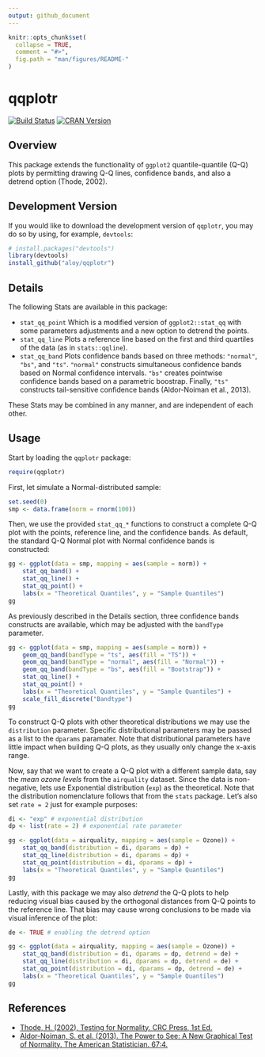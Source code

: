 ```yaml
---
output: github_document
---
```


<!-- README.md is generated from README.Rmd. Please edit that file -->

```r
knitr::opts_chunk$set(
  collapse = TRUE,
  comment = "#>",
  fig.path = "man/figures/README-"
)
```

# qqplotr

[![Build Status](https://travis-ci.org/aloy/qqplotr.svg?branch=master)](https://travis-ci.org/aloy/qqplotr)
[![CRAN Version](https://www.r-pkg.org/badges/version/qqplotr)](https://cran.r-project.org/package=qqplotr)

## Overview

This package extends the functionality of `ggplot2` quantile-quantile (Q-Q) 
plots by permitting drawing Q-Q lines, confidence bands, and also a detrend 
option (Thode, 2002).

## Development Version

If you would like to download the development version of `qqplotr`, you may do
so by using, for example, `devtools`:

``` r
# install.packages("devtools")
library(devtools)
install_github("aloy/qqplotr")
```

## Details

The following Stats are available in this package:

* `stat_qq_point` Which is a modified version of `ggplot2::stat_qq` 
with some parameters adjustments and a new option to detrend the points.
* `stat_qq_line` Plots a reference line based on the first and third quartiles
of the data (as in `stats::qqline`).
* `stat_qq_band` Plots confidence bands based on three methods: `"normal"`, 
`"bs"`, and `"ts"`. `"normal"` constructs simultaneous confidence bands based on
Normal confidence intervals. `"bs"` creates pointwise confidence bands based on
a parametric boostrap. Finally, `"ts"` constructs tail-sensitive confidence
bands (Aldor-Noiman et al., 2013).

These Stats may be combined in any manner, and are independent of each other.

## Usage

Start by loading the `qqplotr` package:

```r
require(qqplotr)
```

First, let simulate a Normal-distributed sample:

```r
set.seed(0)
smp <- data.frame(norm = rnorm(100))
```

Then, we use the provided `stat_qq_*` functions to construct a complete Q-Q plot
with the points, reference line, and the confidence bands. As default, the 
standard Q-Q Normal plot with Normal confidence bands is constructed:

```r
gg <- ggplot(data = smp, mapping = aes(sample = norm)) +
	stat_qq_band() +
	stat_qq_line() +
	stat_qq_point() +
	labs(x = "Theoretical Quantiles", y = "Sample Quantiles")
gg
```

As previously described in the Details section, three confidence bands 
constructs are available, which may be adjusted with the `bandType` parameter.

```r
gg <- ggplot(data = smp, mapping = aes(sample = norm)) +
	geom_qq_band(bandType = "ts", aes(fill = "TS")) +
	geom_qq_band(bandType = "normal", aes(fill = "Normal")) +
	geom_qq_band(bandType = "bs", aes(fill = "Bootstrap")) +
	stat_qq_line() +
	stat_qq_point() +
	labs(x = "Theoretical Quantiles", y = "Sample Quantiles") +
	scale_fill_discrete("Bandtype")
gg
```

To construct Q-Q plots with other theoretical distributions we may use the 
`distribution` parameter. Specific distributional parameters may be passed as a
list to the `dparams` paramater. Note that distributional parameters have little
impact when building Q-Q plots, as they usually only change the x-axis range.

Now, say that we want to create a Q-Q plot with a different sample data, say the
*mean ozone levels* from the `airquality` dataset. Since the data is
non-negative, lets use Exponential distribution (`exp`) as the theoretical. Note
that the distribution nomenclature follows that from the `stats` package. Let's
also set `rate = 2` just for example purposes:

```r
di <- "exp" # exponential distribution
dp <- list(rate = 2) # exponential rate parameter

gg <- ggplot(data = airquality, mapping = aes(sample = Ozone)) +
	stat_qq_band(distribution = di, dparams = dp) +
	stat_qq_line(distribution = di, dparams = dp) +
	stat_qq_point(distribution = di, dparams = dp) +
	labs(x = "Theoretical Quantiles", y = "Sample Quantiles")
gg
```

Lastly, with this package we may also *detrend* the Q-Q plots to help reducing
visual bias caused by the orthogonal distances from Q-Q points to the reference
line. That bias may cause wrong conclusions to be made via visual inference of
the plot:

```r
de <- TRUE # enabling the detrend option

gg <- ggplot(data = airquality, mapping = aes(sample = Ozone)) +
	stat_qq_band(distribution = di, dparams = dp, detrend = de) +
	stat_qq_line(distribution = di, dparams = dp, detrend = de) +
	stat_qq_point(distribution = di, dparams = dp, detrend = de) +
	labs(x = "Theoretical Quantiles", y = "Sample Quantiles")
gg
```


## References

* [Thode, H. (2002), Testing for Normality. CRC Press, 1st Ed.](https://www.crcpress.com/Testing-For-Normality/Thode/p/book/9780824796136)
* [Aldor-Noiman, S. et al. (2013). The Power to See: A New Graphical Test of
Normality. The American
Statistician. 67:4.](http://www.tandfonline.com/doi/abs/10.1080/00031305.2013.847865)
